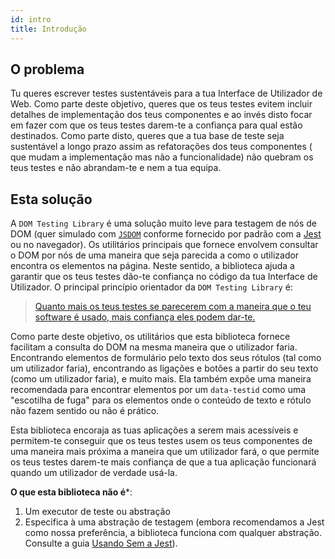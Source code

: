 ```yaml
---
id: intro
title: Introdução
---
```


## O problema

Tu queres escrever testes sustentáveis para a tua Interface de Utilizador de Web. Como parte deste objetivo, queres que os teus testes evitem incluir detalhes de implementação dos teus componentes e ao invés disto focar em fazer com que os teus testes darem-te a confiança para qual estão destinados. Como parte disto, queres que a tua base de teste seja sustentável a longo prazo assim as refatorações dos teus componentes ( que mudam a implementação mas não a funcionalidade) não quebram os teus testes e não abrandam-te e nem a tua equipa.

## Esta solução

A `DOM Testing Library` é uma solução muito leve para testagem de nós de DOM (quer simulado com [`JSDOM`](https://github.com/jsdom/jsdom) conforme fornecido por padrão com a [Jest][jest] ou no navegador). Os utilitários principais que fornece envolvem consultar o DOM por nós de uma maneira que seja parecida a como o utilizador encontra os elementos na página. Neste sentido, a biblioteca ajuda a garantir que os teus testes dão-te confiança no código da tua Interface de Utilizador. O principal princípio orientador da `DOM Testing Library` é:

> [Quanto mais os teus testes se parecerem com a maneira que o teu software é usado, mais confiança eles podem dar-te.](guiding-principles.mdx)

Como parte deste objetivo, os utilitários que esta biblioteca fornece facilitam a consulta do DOM na mesma maneira que o utilizador faria. Encontrando elementos de formulário pelo texto dos seus rótulos (tal como um utilizador faria), encontrando as ligações e botões a partir do seu texto (como um utilizador faria), e muito mais. Ela também expõe uma maneira recomendada para encontrar elementos por um `data-testid` como uma "escotilha de fuga" para os elementos onde o conteúdo de texto e rótulo não fazem sentido ou não é prático.

Esta biblioteca encoraja as tuas aplicações a serem mais acessíveis e permitem-te conseguir que os teus testes usem os teus componentes de uma maneira mais próxima a maneira que um utilizador fará, o que permite os teus testes darem-te mais confiança de que a tua aplicação funcionará quando um utilizador de verdade usá-la.

**O que esta biblioteca não é***:

1. Um executor de teste ou abstração
2. Especifica à uma abstração de testagem (embora recomendamos a Jest como nossa preferência, a biblioteca funciona com qualquer abstração. Consulte a guia [Usando Sem a Jest](setup.mdx#using-without-jest)).

[jest]: https://jestjs.io
